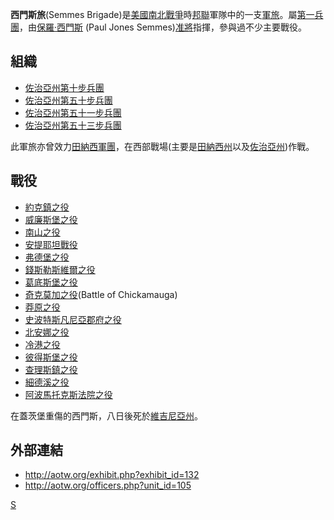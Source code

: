 '''西門斯旅'''(Semmes Brigade)是[[美國|美國]][[南北戰爭|南北戰爭]]時[[邦聯|邦聯]]軍隊中的一支[[軍旅|軍旅]]。屬[[第一兵團(邦聯)|第一兵團]]，由[[保羅·西門斯|保羅·西門斯]] (Paul Jones Semmes)[[准將|准將]]指揮，參與過不少主要戰役。

==組織==
*[[佐治亞州第十步兵團|佐治亞州第十步兵團]]
*[[佐治亞州第五十步兵團|佐治亞州第五十步兵團]]
*[[佐治亞州第五十一步兵團|佐治亞州第五十一步兵團]]
*[[佐治亞州第五十三步兵團|佐治亞州第五十三步兵團]]

此軍旅亦曾效力[[田納西軍團|田納西軍團]]，在西部戰場(主要是[[田納西州|田納西州]]以及[[佐治亞州|佐治亞州]])作戰。

==戰役==
*[[約克鎮之役|約克鎮之役]]
*[[威廉斯堡之役|威廉斯堡之役]]
*[[南山之役|南山之役]]
*[[安提耶坦戰役|安提耶坦戰役]]
*[[弗德堡之役|弗德堡之役]]
*[[錢斯勒斯維爾之役|錢斯勒斯維爾之役]]
*[[葛底斯堡之役|葛底斯堡之役]]
*[[奇克莫加之役|奇克莫加之役]](Battle of Chickamauga)
*[[莽原之役|莽原之役]]
*[[史波特斯凡尼亞郡府之役|史波特斯凡尼亞郡府之役]]
*[[北安娜之役|北安娜之役]]
*[[冷港之役|冷港之役]]
*[[彼得斯堡之役|彼得斯堡之役]]
*[[查理斯鎮之役|查理斯鎮之役]]
*[[細德溪之役|細德溪之役]]
*[[阿波馬托克斯法院之役|阿波馬托克斯法院之役]]

在蓋茨堡重傷的西門斯，八日後死於[[維吉尼亞州|維吉尼亞州]]。

==外部連結==
*http://aotw.org/exhibit.php?exhibit_id=132 {{Wayback|url=http://aotw.org/exhibit.php?exhibit_id=132 |date=20070928081327 }}
*http://aotw.org/officers.php?unit_id=105 {{Wayback|url=http://aotw.org/officers.php?unit_id=105 |date=20070928081532 }}

[[Category:邦聯軍旅|S]]
